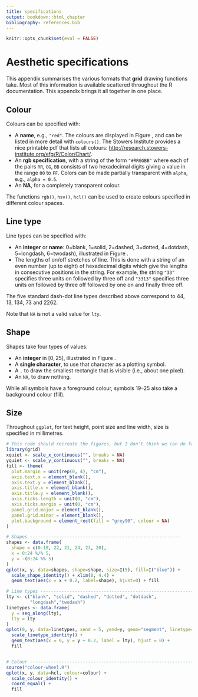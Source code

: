 ```yaml
---
title: specifications
output: bookdown::html_chapter
bibliography: references.bib
---
```



```r
knitr::opts_chunk$set(eval = FALSE)
```

# Aesthetic specifications {#cha:specifications}

This appendix summarises the various formats that **grid** drawing functions take.  Most of this information is available scattered throughout the R documentation.  This appendix brings it all together in one place. \index{Aesthetics!specifications}

## Colour {#sec:colour_spec}

Colours can be specified with: \index{Colour!specifying}

* A __name__, e.g., `"red"`. The colours are displayed in Figure \ref{fig:colours}, and can be listed in more detail with `colours()`. The Stowers Institute provides a nice printable pdf that lists all colours:  <http://research.stowers-institute.org/efg/R/Color/Chart/>.
* An __rgb specification__, with a string of the form `"#RRGGBB"` where each of the pairs `RR`, `GG`, `BB` consists of two hexadecimal digits giving a value in the range `00` to `FF`.  Colors can be made partially transparent with `alpha`, e.g., `alpha = 0.5`.
* An __NA__, for a completely transparent colour.

The functions `rgb()`, `hsv()`, `hcl()` can be used to create colours specified in different colour spaces.

<!--
% The `diverge_hcl()`, `sequential_hcl()`, `rainbow_hcl()`, and `heat_hcl()` functions from the **vcd** package provide other ways of generate colours palettes based on perceptually sound principles.
-->

## Line type {#sec:line-type-spec}

Line types can be specified with: \index{Line type!specifying}

* An __integer__ or __name__: 0=blank, 1=solid, 2=dashed, 3=dotted, 4=dotdash, 5=longdash, 6=twodash), illustrated in Figure \ref{fig:linetype}.
* The lengths of on/off stretches of line. This is done with a string of an even number (up to eight) of hexadecimal digits which give the lengths in consecutive positions in the string. For example, the string `"33"` specifies three units on followed by three off and `"3313"` specifies three units on followed by three off followed by one on and finally three off. 
  
The five standard dash-dot line types described above correspond to 44, 13, 134, 73 and 2262.

Note that `NA` is not a valid value for `lty`.

## Shape {#sec:shape-spec}

Shapes take four types of values: \index{Shape!specifying}

* An __integer__ in $[0, 25]$, illustrated in Figure \ref{fig:shape}.
* A __single character__, to use that character as a plotting symbol.
* A `.` to draw the smallest rectangle that is visible (i.e., about one pixel).
* An `NA`, to draw nothing.

While all symbols have a foreground colour, symbols 19--25 also take a background colour (fill). 

## Size {#sec:size}

Throughout `ggplot`, for text height, point size and line width, size is specified in millimetres. \index{Size!specifying}

```r
# This code should recreate the figures, but I don't think we can do fancy subfigures with knitr :(
library(grid)
xquiet <- scale_x_continuous("", breaks = NA)
yquiet <- scale_y_continuous("", breaks = NA)
fill <- theme(
  plot.margin = unit(rep(0, 4), "cm"), 
  axis.text.x = element_blank(),
  axis.text.y = element_blank(),
  axis.title.x = element_blank(),
  axis.title.y = element_blank(),
  axis.ticks.length = unit(0, "cm"),
  axis.ticks.margin = unit(0, "cm"),
  panel.grid.major = element_blank(),
  panel.grid.minor = element_blank(),
  plot.background = element_rect(fill = "grey90", colour = NA)
)

# Shapes ---------------------------------------------------------
shapes <- data.frame(
  shape = c(0:19, 22, 21, 24, 23, 20),
  x = 0:24 %/% 5,
  y = -(0:24 %% 5)
)
qplot(x, y, data=shapes, shape=shape, size=I(5), fill=I("blue")) +
  scale_shape_identity() + xlim(0, 4.4) + 
  geom_text(aes(x = x + 0.2, label=shape), hjust=0) + fill

# Line types -----------------------------------------------------------------
lty <- c("blank", "solid", "dashed", "dotted", "dotdash", 
         "longdash","twodash")
linetypes <- data.frame(
  y = seq_along(lty),
  lty = lty
) 
qplot(0, y, data=linetypes, xend = 5, yend=y, geom="segment", linetype=lty) +
  scale_linetype_identity() + 
  geom_text(aes(x = 0, y = y + 0.2, label = lty), hjust = 0) + 
  fill


# Colour ---------------------------------------------------------------------
source("colour-wheel.R")
qplot(x, y, data=hcl, colour=colour) + 
  scale_colour_identity() + 
  coord_equal() + 
  fill
```


\begin{figure}[htbp]
  \centering
  \subfigure[All named colours in Luv space]{
    \label{fig:colours}
    \includegraphics[width=0.45\linewidth]{diagrams/spec-colour}
  }
  \subfigure[Built-in line types]{
    \label{fig:linetype}
    \includegraphics[width=0.45\linewidth]{diagrams/spec-linetype}
  }
  \subfigure[R plotting symbols.  Colour is black, and fill is blue.  Symbol 25 (not shown) is symbol 24 rotated 180 degrees.]{
    \label{fig:shape}
    \includegraphics[width=0.45\linewidth]{diagrams/spec-shape}  
  }
  \subfigure[Horizontal and vertical justification settings.]{
    \label{fig:justification}
    \includegraphics[width=0.45\linewidth]{diagrams/spec-justification}
  }
  \caption{Examples illustrating different aesthetic settings.}
\end{figure}

<!--
% \section{Fonts}
% \label{sec:fonts}
% 
% postscriptFonts, pdfFonts, quartzFonts
% 
% Find R news article
% 
% \begin{itemize}
%   \item \code{face}
%   \item \code{family}
%   \item \code{lineheight}
%   \item \code{fontsize}
% \end{itemize}
-->
